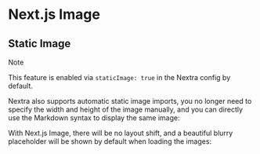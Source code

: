 # Next.js Image

## Static Image

> [!NOTE]
>
> This feature is enabled via `staticImage: true` in the Nextra config by
> default.

Nextra also supports automatic static image imports, you no longer need to
specify the width and height of the image manually, and you can directly use the
Markdown syntax to display the same image:

With Next.js Image, there will be no layout shift, and a beautiful blurry
placeholder will be shown by default when loading the images:

